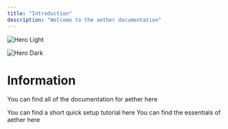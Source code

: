 ```yaml
---
title: "Introduction"
description: "Welcome to the aether documentation"
---
```


<img
  className="block dark:hidden"
  src="/images/hero-light.png"
  alt="Hero Light"
/>

<img
  className="hidden dark:block"
  src="/images/hero-dark.png"
  alt="Hero Dark"
/>

# Information

You can find all of the documentation for aether here

<Card title="Quickstart" icon="screwdriver-wrench" href="/quickstart">
  You can find a short quick setup tutorial here
</Card>
<Card title="Essentials" icon="book-open" href="/essentials">
  You can find the essentials of aether here
</Card>
